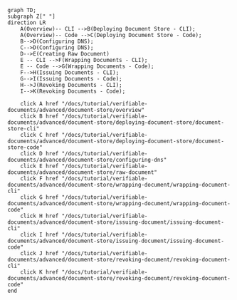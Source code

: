```mermaid
graph TD;
subgraph Z[" "]
direction LR
    A(Overview)-- CLI -->B(Deploying Document Store - CLI);
    A(Overview)-- Code -->C(Deploying Document Store - Code);
    B-->D(Configuring DNS);
    C-->D(Configuring DNS);
    D-->E(Creating Raw Document)
    E -- CLI -->F(Wrapping Documents - CLI);
    E -- Code -->G(Wrapping Documents - Code);
    F-->H(Issuing Documents - CLI);
    G-->I(Issuing Documents - Code);
    H-->J(Revoking Documents - CLI);
    I-->K(Revoking Documents - Code);

    click A href "/docs/tutorial/verifiable-documents/advanced/document-store/overview"
    click B href "/docs/tutorial/verifiable-documents/advanced/document-store/deploying-document-store/document-store-cli"
    click C href "/docs/tutorial/verifiable-documents/advanced/document-store/deploying-document-store/document-store-code"
    click D href "/docs/tutorial/verifiable-documents/advanced/document-store/configuring-dns"
    click E href "/docs/tutorial/verifiable-documents/advanced/document-store/raw-document"
    click F href "/docs/tutorial/verifiable-documents/advanced/document-store/wrapping-document/wrapping-document-cli"
    click G href "/docs/tutorial/verifiable-documents/advanced/document-store/wrapping-document/wrapping-document-code"
    click H href "/docs/tutorial/verifiable-documents/advanced/document-store/issuing-document/issuing-document-cli"
    click I href "/docs/tutorial/verifiable-documents/advanced/document-store/issuing-document/issuing-document-code"
    click J href "/docs/tutorial/verifiable-documents/advanced/document-store/revoking-document/revoking-document-cli"
    click K href "/docs/tutorial/verifiable-documents/advanced/document-store/revoking-document/revoking-document-code"
end
```
